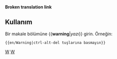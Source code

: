 <noinclude>'''Broken translation link'''{{en/-}}</noinclude>{{en/Ambox| type  = content
| text  = <strong>Uyarı</strong><br>{{{1|Bu şablonu ekleyen kişi belirli bir uyarı belirlemediğinden, doğru eylemle kaldırılması ya da güncellenmesi gerekir.}}}
}}<noinclude>

==Kullanım==
Bir makale bölümüne <nowiki>{{</nowiki>'''warning'''|''yazı''<nowiki>}}</nowiki> girin. Örneğin:
<pre>{{en/Warning|ctrl-alt-del tuşlarına basmayın}}</pre>

[[Category:en/Templates|W]][[Category:en/Message boxes|W]]</noinclude>